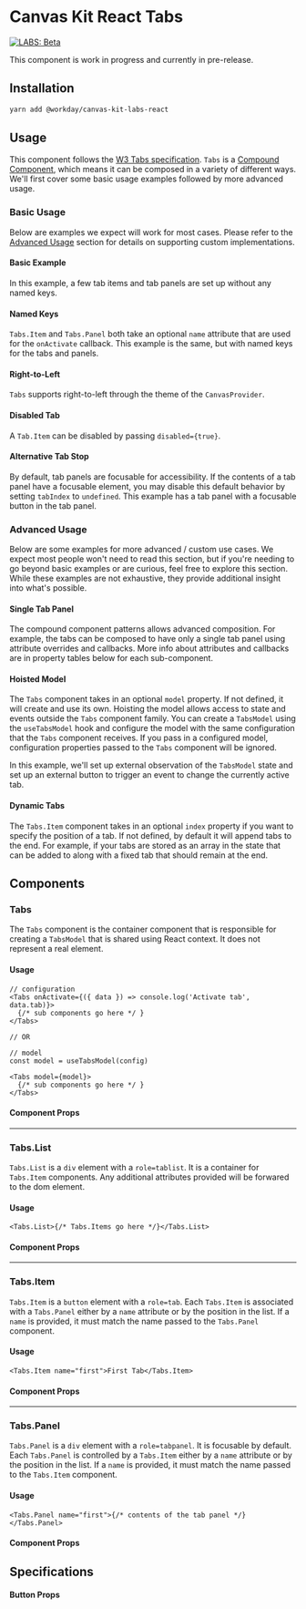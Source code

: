 

<Meta title="Labs/Tabs/React" component={Tabs} />

# Canvas Kit React Tabs

<a href="https://github.com/Workday/canvas-kit/tree/master/modules/labs-react/README.md">
  <img src="https://img.shields.io/badge/LABS-beta-orange" alt="LABS: Beta" />
</a>

This component is work in progress and currently in pre-release.

## Installation

```sh
yarn add @workday/canvas-kit-labs-react
```

## Usage

This component follows the
[W3 Tabs specification](https://www.w3.org/TR/wai-aria-practices/#tabpanel). `Tabs` is a
[Compound Component](../../../../modules/docs/mdx/COMPOUND_COMPONENTS.mdx), which means it can be
composed in a variety of different ways. We'll first cover some basic usage examples followed by
more advanced usage.

### Basic Usage

Below are examples we expect will work for most cases. Please refer to the
[Advanced Usage](#advanced-usage) section for details on supporting custom implementations.

#### Basic Example

In this example, a few tab items and tab panels are set up without any named keys.

<ExampleCodeBlock code={Simple} />

#### Named Keys

`Tabs.Item` and `Tabs.Panel` both take an optional `name` attribute that are used for the
`onActivate` callback. This example is the same, but with named keys for the tabs and panels.

<ExampleCodeBlock code={NamedKeys} />

#### Right-to-Left

`Tabs` supports right-to-left through the theme of the `CanvasProvider`.

<ExampleCodeBlock code={RightToLeft} />

#### Disabled Tab

A `Tab.Item` can be disabled by passing `disabled={true}`.

<ExampleCodeBlock code={DisabledTab} />

#### Alternative Tab Stop

By default, tab panels are focusable for accessibility. If the contents of a tab panel have a
focusable element, you may disable this default behavior by setting `tabIndex` to `undefined`. This
example has a tab panel with a focusable button in the tab panel.

<ExampleCodeBlock code={AlternativeTabStop} />

### Advanced Usage

Below are some examples for more advanced / custom use cases. We expect most people won't need to
read this section, but if you're needing to go beyond basic examples or are curious, feel free to
explore this section. While these examples are not exhaustive, they provide additional insight into
what's possible.

#### Single Tab Panel

The compound component patterns allows advanced composition. For example, the tabs can be composed
to have only a single tab panel using attribute overrides and callbacks. More info about attributes
and callbacks are in property tables below for each sub-component.

<ExampleCodeBlock code={SinglePanel} />

#### Hoisted Model

The `Tabs` component takes in an optional `model` property. If not defined, it will create and use
its own. Hoisting the model allows access to state and events outside the `Tabs` component family.
You can create a `TabsModel` using the `useTabsModel` hook and configure the model with the same
configuration that the `Tabs` component receives. If you pass in a configured model, configuration
properties passed to the `Tabs` component will be ignored.

In this example, we'll set up external observation of the `TabsModel` state and set up an external
button to trigger an event to change the currently active tab.

<ExampleCodeBlock code={HoistedModel} />

#### Dynamic Tabs

The `Tabs.Item` component takes in an optional `index` property if you want to specify the position
of a tab. If not defined, by default it will append tabs to the end. For example, if your tabs are
stored as an array in the state that can be added to along with a fixed tab that should remain at
the end.

<ExampleCodeBlock code={DynamicTabs} />

## Components

### Tabs

The `Tabs` component is the container component that is responsible for creating a `TabsModel` that
is shared using React context. It does not represent a real element.

#### Usage

```tsx
// configuration
<Tabs onActivate={({ data }) => console.log('Activate tab', data.tab)}>
  {/* sub components go here */ }
</Tabs>

// OR

// model
const model = useTabsModel(config)

<Tabs model={model}>
  {/* sub components go here */ }
</Tabs>
```

#### Component Props

<PropsTable of={Tabs} />

---

### Tabs.List

`Tabs.List` is a `div` element with a `role=tablist`. It is a container for `Tabs.Item` components.
Any additional attributes provided will be forwared to the dom element.

#### Usage

```tsx
<Tabs.List>{/* Tabs.Items go here */}</Tabs.List>
```

#### Component Props

<PropsTable of={Tabs.List} />

---

### Tabs.Item

`Tabs.Item` is a `button` element with a `role=tab`. Each `Tabs.Item` is associated with a
`Tabs.Panel` either by a `name` attribute or by the position in the list. If a `name` is provided,
it must match the name passed to the `Tabs.Panel` component.

#### Usage

```tsx
<Tabs.Item name="first">First Tab</Tabs.Item>
```

#### Component Props

<PropsTable of={Tabs.Item} />

---

### Tabs.Panel

`Tabs.Panel` is a `div` element with a `role=tabpanel`. It is focusable by default. Each
`Tabs.Panel` is controlled by a `Tabs.Item` either by a `name` attribute or by the position in the
list. If a `name` is provided, it must match the name passed to the `Tabs.Item` component.

#### Usage

```tsx
<Tabs.Panel name="first">{/* contents of the tab panel */}</Tabs.Panel>
```

#### Component Props

<PropsTable of={Tabs.Panel} />

## Specifications

<Specifications file="Tabs.spec.ts" name="Tabs" />

#### Button Props

<PropsTable of={Button} />
